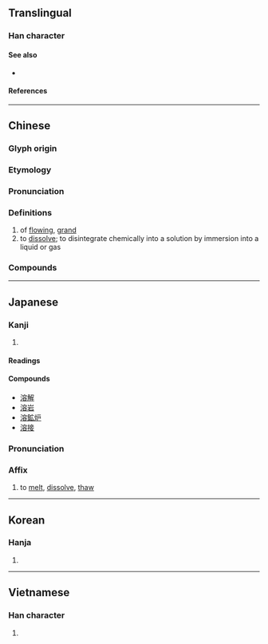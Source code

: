 {{also|浴}}
{{character info/new}}
==Translingual==

===Han character===
{{Han char|rn=85|rad=水|as=10|sn=13|four=33168|canj=EJCR|ids=⿰氵容}}

====See also====
* {{l|mul|浴}} <!-- visually similar: differs in just one component -->

====References====
{{Han ref|kx=0641.040|dkj=17983|dj=1048.120|hdz=31708.090|uh=6EB6}}

----

==Chinese==
{{zh-forms}}

===Glyph origin===
{{Han etym}}
{{Han compound|水|alt1=氵|t1=water|容|ls=psc|c1=s|c2=p}}

===Etymology===
{{rfe|zh|What relation is there between [[融]], [[鎔]], [[熔]], and [[溶]]?}}

===Pronunciation===
{{zh-pron
|m=róng
|c=jung4
|h=pfs=yùng
|md=
|mn=qz,tw,xm:iûⁿ/zz:iôⁿ/iông
|mn_note=iûⁿ/iôⁿ - vernacular; iông - literary
|mn-t=ion5/iên5
|mn-t_note=ion5 - Shantou; iên5 - Chaozhou
|w=
|mc=y
|oc=y
|cat=v
}}

===Definitions===
{{zh-hanzi}}
# of [[flowing]], [[grand]]
# to [[dissolve]]; to disintegrate chemically into a solution by immersion into a liquid or gas

===Compounds===
{{zh-der|不溶|可溶性|岩溶|暖溶溶|氣態溶液|汗溶溶|沇溶|液態溶液|溶㵝|溶入|溶劑|溶化|溶合|溶媒|溶氧量|溶液|溶溶|溶溶洩洩|溶溶脈脈|溶溶蕩蕩|溶蝕|溶解|溶解度|溶解熱|溶質|澒溶|真溶液|飽和溶液|河溶}}

----

==Japanese==

===Kanji===
{{ja-kanji|grade=c|rs=水10}}

# {{rfdef|ja|sort=水10}}

====Readings====
{{ja-readings
|goon=ゆう
|kanon=よう
|kun=と-く, と-かす, と-ける
}}

====Compounds====
* [[溶解]]
* [[溶岩]]
* [[溶鉱炉]]
* [[溶接]]

{{ja-kanjitab|よう|yomi=kanon}}

===Pronunciation===
{{ja-pron|よう|y=kanon}}

===Affix===
{{ja-pos|affix|よう}}

# to [[melt]], [[dissolve]], [[thaw]]

----

==Korean==

===Hanja===
{{ko-hanja|용}}

# {{rfdef|ko|sort=水10}}

----

==Vietnamese==

===Han character===
{{vi-readings|rs=水10|reading=[[dung]]}}

# {{rfdef|vi|sort=水10}}